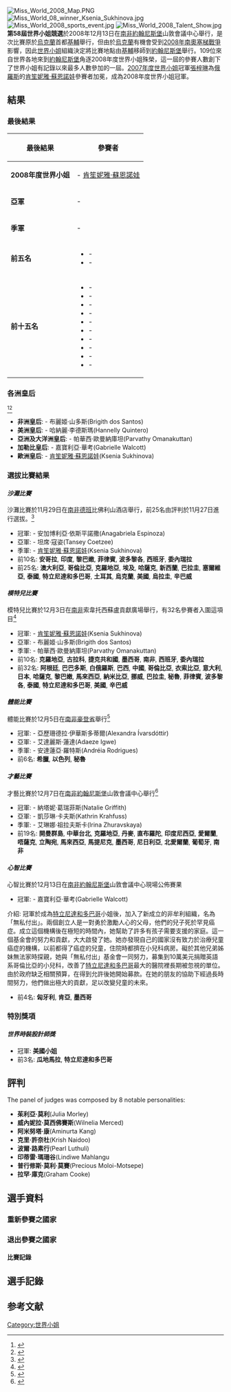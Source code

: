 [[File:Miss_World_2008_Map.PNG|thumb]]
[[File:Miss_World_08_winner_Ksenia_Sukhinova.jpg|thumb]]
<!-- Deleted image removed: [[Image:Miss_World_2008_Beach_Beauty.jpg|thumb]] -->
[[File:Miss_World_2008_sports_event.jpg|thumb]]
[[File:Miss_World_2008_Talent_Show.jpg|thumb]]
'''第58屆世界小姐競選'''於2008年12月13日在[[南非|南非]][[約翰尼斯堡|約翰尼斯堡]]山敦會議中心舉行，是次比賽原於[[烏克蘭|烏克蘭]]首都[[基輔|基輔]]舉行，但由於[[烏克蘭|烏克蘭]]有機會受到[[2008年南奧塞梯戰爭|2008年南奧塞梯戰爭]]影響，因此[[世界小姐|世界小姐]]組織決定將比賽地點由[[基輔|基輔]]移師到[[約翰尼斯堡|約翰尼斯堡]]舉行。109位來自世界各地來到[[約翰尼斯堡|約翰尼斯堡]]角逐2008年度世界小姐殊榮，這一屆的參賽人數創下了世界小姐有記錄以來最多人數參加的一屆。[[2007年度世界小姐比賽|2007年度世界小姐]]冠軍[[張梓琳|張梓琳]]為[[俄羅斯|俄羅斯]]的[[肯笙妮雅·蘇恩諾娃|肯笙妮雅·蘇恩諾娃]]參賽者加冕，成為2008年度世界小姐冠軍。

== 結果 ==
=== 最後結果 ===
{| class="wikitable"
! 最後結果
! 參賽者
|-
| '''2008年度世界小姐'''
| '''{{RUS}}''' - [[肯笙妮雅·蘇恩諾娃|肯笙妮雅·蘇恩諾娃]]
|-
| '''亞軍'''
| '''{{IND}}''' - {{link-en|帕華西·歐曼納庫坦|Parvathy Omanakuttan}}
|-
| '''季軍'''
| '''{{TRI}}''' - {{link-en|嘉寶利亞·華考|Gabrielle Walcott}}
|-
| '''前五名'''
|
*'''{{ANG}}''' - {{link-en|布麗姬·山多斯|Brigith dos Santos}}
*'''{{RSA}}''' - {{link-en|坦席·寇姿|Tansey Coetzee}}
|-
| '''前十五名'''
|
*'''{{flag|Barbados}}''' - {{link-en|納塔妮·葛瑞菲斯|Natalie Griffith}}
*'''{{BRA}}''' - {{link-en|塔瑪拉·艾美達|Tamara Almeida}}
*'''{{CRO}}''' - {{link-en|喬絲帕·庫西克|Josipa Kusić}}
*'''{{ISL}}''' - {{link-en|亞歷珊德拉·伊華斯多蒂爾|Alexandra Ívarsdóttir}}
*'''{{KAZ}}''' - {{link-en|亞菲娜·納西羅華|Alfina Nassyrova}}
*'''{{MEX}}''' - {{link-en|依斯平諾撒·安加博利亞|Anagabriela Espinoza}}
*'''{{flag|Puerto Rico}}''' - {{link-en|伊凡·奧西妮|Ivonne Orsini}}
*'''{{ESP}}''' - {{link-en|派翠西亞·羅德立奎|Patricia Rodríguez}}
*'''{{UKR}}''' - {{link-en|艾琳娜·祖拉夫斯卡|Irina Zhuravskaya}}
*'''{{VEN}}''' - {{link-en|哈納麗·李德斯瑪|Hannelly Quintero}}
|}

=== 各洲皇后 ===
<ref>{{Cite web |url=http://www.globalbeauties.com/world/2008/live.htm |title=RUSSIA IS THE NEW MISS WORLD! |accessdate=2009-04-16 |archive-date=2008-12-16 |archive-url=https://web.archive.org/web/20081216041025/http://www.globalbeauties.com/world/2008/live.htm |dead-url=yes }}</ref><ref>{{Cite web |url=http://news.yahoo.com/s/afp/20081213/wl_africa_afp/lifestylemissworldwomensafrica_081213202121 |title=Russian crowned Miss World 2008 |accessdate=2009-04-16 |archive-date=2008-12-17 |archive-url=https://web.archive.org/web/20081217045002/http://news.yahoo.com/s/afp/20081213/wl_africa_afp/lifestylemissworldwomensafrica_081213202121 |dead-url=no }}</ref>
* '''非洲皇后''': '''{{ANG}}''' - 布麗姬·山多斯(Brigith dos Santos)
* '''美洲皇后''': '''{{VEN}}''' - 哈納麗·李德斯瑪(Hannelly Quintero)
* '''亞洲及大洋洲皇后''': '''{{IND}}''' - 帕華西·歐曼納庫坦(Parvathy Omanakuttan)
* '''加勒比皇后''': '''{{flag|Trinidad and Tobago|name=Trinidad & Tobago}}''' - 嘉寶利亞·華考(Gabrielle Walcott)
* '''歐洲皇后''': '''{{RUS}}''' - [[肯笙妮雅·蘇恩諾娃|肯笙妮雅·蘇恩諾娃]](Ksenia Sukhinova)

=== 選拔比賽結果 ===
==== ''沙灘比賽'' ====
沙灘比賽於11月29日在[[南非|南非]][[德班|德班]]比佛利山酒店舉行，前25名由評判於11月27日進行選拔。<ref>{{Cite web |url=http://www.globalbeauties.com/world/2008/n_bb.htm |title=Global Beauties: 11/29 - Mexico wins Beach Beauty Fast Track |accessdate=2009-04-16 |archive-date=2008-12-16 |archive-url=https://web.archive.org/web/20081216041030/http://www.globalbeauties.com/world/2008/n_bb.htm |dead-url=yes }}</ref> 

* 冠軍: '''{{MEX}}''' - 安加博利亞·依斯平諾撒(Anagabriela Espinoza)
* 亞軍: '''{{RSA}}''' - 坦席·寇姿(Tansey Coetzee)
* 季軍: '''{{RUS}}''' - [[肯笙妮雅·蘇恩諾娃|肯笙妮雅·蘇恩諾娃]](Ksenia Sukhinova)
* 前10名: '''安哥拉''', '''印度''', '''黎巴嫩''', '''菲律賓''', '''波多黎各''', '''西班牙''', '''委內瑞拉'''
* 前25名: '''澳大利亞''', '''哥倫比亞''', '''克羅地亞''', '''埃及''', '''哈薩克''', '''新西蘭''', '''巴拉圭''', '''塞爾維亞''', '''泰國''', '''特立尼達和多巴哥''', '''土耳其''', '''烏克蘭''', '''美國''', '''烏拉圭''', '''辛巴威'''

==== ''模特兒比賽'' ====
模特兒比賽於12月3日在[[南非|南非]]索韋托西蘇盧貢獻廣場舉行，有32名參賽者入圍這項目<ref>{{Cite web |url=http://www.globalbeauties.com/world/2008/n_top.htm |title=Global Beauties: 12/03 - Russia wins Top Model Fast Track |accessdate=2009-04-16 |archive-date=2008-12-17 |archive-url=https://web.archive.org/web/20081217032244/http://www.globalbeauties.com/world/2008/n_top.htm |dead-url=yes }}</ref> 

* 冠軍: '''{{flag|Russia}}''' - [[肯笙妮雅·蘇恩諾娃|肯笙妮雅·蘇恩諾娃]](Ksenia Sukhinova)
* 亞軍: '''{{ANG}}''' - 布麗姬·山多斯(Brigith dos Santos)
* 季軍: '''{{flag|India}}''' - 帕華西·歐曼納庫坦(Parvathy Omanakuttan)
* 前10名: '''克羅地亞''', '''古拉科''', '''捷克共和國''', '''墨西哥''', '''南非''', '''西班牙''', '''委內瑞拉'''
* 前32名: '''阿根廷''', '''巴巴多斯''', '''白俄羅斯''', '''巴西''', '''中國''', '''哥倫比亞''', '''衣索比亞''', '''意大利''', '''日本''', '''哈薩克''', '''黎巴嫩''', '''馬來西亞''', '''納米比亞''', '''挪威''', '''巴拉圭''', '''秘魯''', '''菲律賓''', '''波多黎各''', '''泰國''', '''特立尼達和多巴哥''', '''美國''', '''辛巴威'''

==== ''體能比賽'' ====
體能比賽於12月5日在[[南非|南非]][[豪登省|豪登省]]舉行<ref>{{Cite web |url=http://www.globalbeauties.com/world/2008/n_sport.htm |title=Global Beauties: 12/05 - Iceland wins Sports Fast Track |accessdate=2009-04-16 |archive-date=2008-12-07 |archive-url=https://web.archive.org/web/20081207231319/http://www.globalbeauties.com/world/2008/n_sport.htm |dead-url=yes }}</ref>

* 冠軍: '''{{flag|Iceland}}''' - 亞歷珊德拉·伊華斯多蒂爾(Alexandra Ívarsdóttir) 
* 亞軍: '''{{flag|Nigeria}}''' - 艾達麗斯·蓮達(Adaeze Igwe)
* 季軍: '''{{flag|Portugal}}''' - 安達蓮亞·羅特斯(Andréia Rodrigues)
* 前6名: '''希臘''', '''以色列''', '''秘魯'''

==== ''才藝比賽'' ====
才藝比賽於12月7日在[[南非|南非]][[約翰尼斯堡|約翰尼斯堡]]山敦會議中心舉行<ref>{{Cite web |url=http://www.globalbeauties.com/world/2008/n_talent.htm |title=Global Beauties: 12/07 - Barbados wins Talent Fast Track |accessdate=2009-04-16 |archive-date=2009-02-15 |archive-url=https://web.archive.org/web/20090215041647/http://globalbeauties.com/world/2008/n_talent.htm |dead-url=yes }}</ref>

* 冠軍: '''{{flag|Barbados}}''' - 納塔妮·葛瑞菲斯(Natalie Griffith)
* 亞軍: '''{{flag|Austria}}''' - 凱莎琳·卡夫斯(Kathrin Krahfuss)
* 季軍: '''{{flag|Ukraine}}''' - 艾琳娜·祖拉夫斯卡(Irina Zhuravskaya)
* 前19名: '''開曼群島''', '''中華台北''', '''克羅地亞''', '''丹麥''', '''直布羅陀''', '''印度尼西亞''', '''愛爾蘭''', '''唔薩克''', '''立陶宛''', '''馬來西亞''', '''馬提尼克''', '''墨西哥''', '''尼日利亞''', '''北愛爾蘭''', '''葡萄牙''', '''南非'''

==== ''心智比賽'' ====
心智比賽於12月13日在[[南非|南非]][[約翰尼斯堡|約翰尼斯堡]]山敦會議中心現場公佈賽果

* 冠軍: '''{{flag|Trinidad and Tobago|name=Trinidad & Tobago}}''' - 嘉寶利亞·華考(Gabrielle Walcott)
介紹: 冠軍於成為[[特立尼達和多巴哥|特立尼達和多巴哥]]小姐後，加入了新成立的非牟利組織，名為「無私付出」。兩個創立人是一對勇於激勵人心的父母，他們的兒子死於罕見癌症。成立這個機構後在極短的時間內，她幫助了許多有孩子需要支援的家庭。這一個基金會的努力和貢獻，大大啟發了她。她亦發現自己的國家沒有致力於治療兒童癌症的機構，以前都得了癌症的兒童，住院時都擠在小兒科病房。礙於其他兄弟姊妹無法家時探親，她與「無私付出」基金會一同努力，募集到10萬美元捐贈英語系哥倫比亞的小兒科，改善了[[特立尼達和多巴哥|特立尼達和多巴哥]]最大的醫院裡長期被忽視的單位。由於政府缺乏相關預算，在得到允許後她開始募款。在她的朋友的協助下經過長時間努力，他們做出極大的貢獻，足以改變兒童的未來。

* 前4名: '''匈牙利''', '''肯亞''', '''墨西哥'''

=== 特別獎項 ===
==== ''世界時裝設計師獎'' ====
* 冠軍: '''美國小姐'''
* 前3名: '''瓜地馬拉''', '''特立尼達和多巴哥'''

== 評判 ==

The panel of judges was composed by 8 notable personalities:

*'''茱利亞·莫利'''(Julia Morley)
*'''威內妮拉·莫西佛賽斯'''(Wilnelia Merced)
*'''阿米努塔·康'''(Aminurta Kang)
*'''克里·許奈杜'''(Krish Naidoo)
*'''波爾·路素行'''(Pearl Luthuli)
*'''印蒂雷·瑪珊谷'''(Lindiwe Mahlangu
*'''普行修斯·莫利·莫賽'''(Precious Moloi-Motsepe)
*'''拉罕·庫克'''(Graham Cooke)

== 選手資料 ==


=== 重新參賽之國家 ===


=== 退出參賽之國家 ===


==== 比賽記錄 ====

== 選手記錄 ==

== 参考文献 ==
<div class="references-small">
<references />
</div>

{{世界小姐}}
{{Authority control}}
[[Category:世界小姐|Category:世界小姐]]